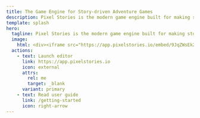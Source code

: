 ```yaml
---
title: The Game Engine for Story-driven Adventure Games
description: Pixel Stories is the modern game engine built for making story-rich puzzle adventure games.
template: splash
hero:
  tagline: Pixel Stories is the modern game engine built for making story-rich puzzle adventure games.
  image:
    html: <div><iframe src="https://app.pixelstories.io/embed/9JqZWsEk20" style="border-radius:20px;" frameBorder="0" height="400px" width="500px" ></iframe></div>
  actions:
    - text: Launch editor
      link: https://app.pixelstories.io
      icon: external
      attrs:
        rel: me
        target: _blank
      variant: primary
    - text: Read user guide
      link: /getting-started
      icon: right-arrow
---
```



<CardGrid>
  <LinkCard
    title="Read user guide"
    description="Check out our guides!"
    href="/getting-started"
  ></LinkCard>
  <LinkCard
    title="Join our Discord"
    description="Get involved in our growing community on our Discord server!"
    icon="discord"
    href="https://discord.gg/XN9EaUh26g"
  ></LinkCard>
</CardGrid>
